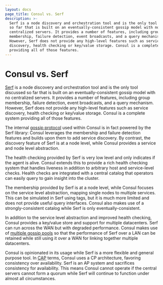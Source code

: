 ```yaml
---
layout: docs
page_title: Consul vs. Serf
description: >-
  Serf is a node discovery and orchestration tool and is the only tool discussed
  so far that is built on an eventually-consistent gossip model with no
  centralized servers. It provides a number of features, including group
  membership, failure detection, event broadcasts, and a query mechanism.
  However, Serf does not provide any high-level features such as service
  discovery, health checking or key/value storage. Consul is a complete system
  providing all of those features.
---
```


# Consul vs. Serf

[Serf](https://www.serf.io) is a node discovery and orchestration tool and is the only
tool discussed so far that is built on an eventually-consistent gossip model
with no centralized servers. It provides a number of features, including group
membership, failure detection, event broadcasts, and a query mechanism. However,
Serf does not provide any high-level features such as service discovery, health
checking or key/value storage. Consul is a complete system providing all of those
features.

The internal [gossip protocol](/docs/architecture/gossip) used within Consul is in
fact powered by the Serf library: Consul leverages the membership and failure detection
features and builds upon them to add service discovery. By contrast, the discovery
feature of Serf is at a node level, while Consul provides a service and node level
abstraction.

The health checking provided by Serf is very low level and only indicates if the
agent is alive. Consul extends this to provide a rich health checking system
that handles liveness in addition to arbitrary host and service-level checks.
Health checks are integrated with a central catalog that operators can easily
query to gain insight into the cluster.

The membership provided by Serf is at a node level, while Consul focuses
on the service level abstraction, mapping single nodes to multiple services.
This can be simulated in Serf using tags, but it is much more limited and does
not provide useful query interfaces. Consul also makes use of a strongly-consistent
catalog while Serf is only eventually-consistent.

In addition to the service level abstraction and improved health checking,
Consul provides a key/value store and support for multiple datacenters.
Serf can run across the WAN but with degraded performance. Consul makes use
of [multiple gossip pools](/docs/architecture) so that
the performance of Serf over a LAN can be retained while still using it over
a WAN for linking together multiple datacenters.

Consul is opinionated in its usage while Serf is a more flexible and
general purpose tool. In [CAP](https://en.wikipedia.org/wiki/CAP_theorem) terms,
Consul uses a CP architecture, favoring consistency over availability. Serf is an
AP system and sacrifices consistency for availability. This means Consul cannot
operate if the central servers cannot form a quorum while Serf will continue to
function under almost all circumstances.
